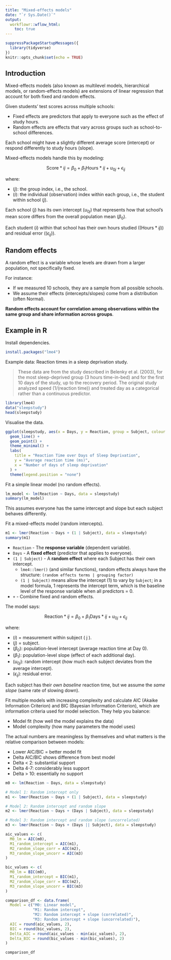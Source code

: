 ```yaml
---
title: "Mixed-effects models"
date: "`r Sys.Date()`"
output:
  workflowr::wflow_html:
    toc: true
---
```


```r
suppressPackageStartupMessages({
  library(tidyverse)
})
knitr::opts_chunk$set(echo = TRUE)
```

## Introduction

Mixed-effects models (also known as multilevel models, hierarchical models, or random-effects models) are extensions of linear regression that account for both fixed and random effects.

Given students’ test scores across multiple schools:

* Fixed effects are predictors that apply to everyone such as the effect of study hours.
* Random effects are effects that vary across groups such as school-to-school differences.

Each school might have a slightly different average score (intercept) or respond differently to study hours (slope).

Mixed-effects models handle this by modeling:

$$
\text{Score}*{ij} = \beta_0 + \beta_1 \text{Hours}*{ij} + u_{0j} + \epsilon_{ij}
$$

where:

* $( j )$: the group index, i.e., the school.
* $( i )$: the individual (observation) index within each group, i.e., the student within school $( j )$.

Each school $( j )$ has its own intercept $( u_{0j} )$ that represents how that school's mean score differs from the overall population mean $( \beta_0 )$.

Each student $( i )$ within that school has their own hours studied ($( \text{Hours}*{ij} )$) and residual error ($( \epsilon_{ij} )$).

## Random effects

A random effect is a variable whose levels are drawn from a larger population, not specifically fixed.

For instance:

* If we measured 10 schools, they are a sample from all possible schools.
* We assume their effects (intercepts/slopes) come from a distribution (often Normal).

**Random effects account for correlation among observations within the same group and share information across groups**.

## Example in R

Install dependencies.

```r
install.packages("lme4")
```

Example data: Reaction times in a sleep deprivation study.

> These data are from the study described in Belenky et al. (2003), for the most sleep-deprived group (3 hours time-in-bed) and for the first 10 days of the study, up to the recovery period. The original study analyzed speed (1/(reaction time)) and treated day as a categorical rather than a continuous predictor.

```r
library(lme4)
data("sleepstudy")
head(sleepstudy)
```

Visualise the data.

```r
ggplot(sleepstudy, aes(x = Days, y = Reaction, group = Subject, colour = Subject)) +
  geom_line() +
  geom_point() +
  theme_minimal() +
  labs(
    title = "Reaction Time over Days of Sleep Deprivation",
    y = "Average reaction time (ms)",
    x = "Number of days of sleep deprivation"
  ) +
  theme(legend.position = "none")
```

Fit a simple linear model (no random effects).

```r
lm_model <- lm(Reaction ~ Days, data = sleepstudy)
summary(lm_model)
```

This assumes everyone has the same intercept and slope but each subject behaves differently.

Fit a mixed-effects model (random intercepts).

```r
m1 <- lmer(Reaction ~ Days + (1 | Subject), data = sleepstudy)
summary(m1)
```

* `Reaction` - The **response variable** (dependent variable).
* `Days` - A **fixed effect** (predictor that applies to everyone).
* `(1 | Subject)` - A **random effect** where each Subject has their own intercept.
    * `lme4::lmer()` (and similar functions), random effects always have the structure: `(random effects terms | grouping factor)`
    * `(1 | Subject)` means allow the intercept (1) to vary by `Subject`; in a model formula, 1 represents the intercept term, which is the baseline level of the response variable when all predictors = 0.
* `+` - Combine fixed and random effects.

The model says:

$$
\text{Reaction}*{ij} = \beta_0 + \beta_1 \text{Days}*{ij} + u_{0j} + \epsilon_{ij}
$$

where:

* $( i )$ = measurement within subject ( j ).
* $( j )$ = subject.
* $( \beta_0 )$: population-level intercept (average reaction time at Day 0).
* $( \beta_1 )$: population-level slope (effect of each additional day).
* $( u_{0j} )$: random intercept (how much each subject deviates from the average intercept).
* $( \epsilon_{ij} )$: residual error.

Each subject has their *own baseline* reaction time, but we assume the *same slope* (same rate of slowing down).

Fit multiple models with increasing complexity and calculate AIC (Akaike Information Criterion) and BIC (Bayesian Information Criterion), which are information criteria used for model selection. They help you balance:

* Model fit (how well the model explains the data)
* Model complexity (how many parameters the model uses)

The actual numbers are meaningless by themselves and what matters is the relative comparison between models:

* Lower AIC/BIC = better model fit
* Delta AIC/BIC shows difference from best model
* Delta < 2: substantial support
* Delta 4-7: considerably less support
* Delta > 10: essentially no support

```r
m0 <- lm(Reaction ~ Days, data = sleepstudy)

# Model 1: Random intercept only
m1 <- lmer(Reaction ~ Days + (1 | Subject), data = sleepstudy)

# Model 2: Random intercept and random slope
m2 <- lmer(Reaction ~ Days + (Days | Subject), data = sleepstudy)

# Model 3: Random intercept and random slope (uncorrelated)
m3 <- lmer(Reaction ~ Days + (Days || Subject), data = sleepstudy)

aic_values <- c(
  M0_lm = AIC(m0),
  M1_random_intercept = AIC(m1),
  M2_random_slope_corr = AIC(m2),
  M3_random_slope_uncorr = AIC(m3)
)

bic_values <- c(
  M0_lm = BIC(m0),
  M1_random_intercept = BIC(m1),
  M2_random_slope_corr = BIC(m2),
  M3_random_slope_uncorr = BIC(m3)
)

comparison_df <- data.frame(
  Model = c("M0: Linear model", 
            "M1: Random intercept", 
            "M2: Random intercept + slope (correlated)",
            "M3: Random intercept + slope (uncorrelated)"),
  AIC = round(aic_values, 2),
  BIC = round(bic_values, 2),
  Delta_AIC = round(aic_values - min(aic_values), 2),
  Delta_BIC = round(bic_values - min(bic_values), 2)
)

comparison_df
```
